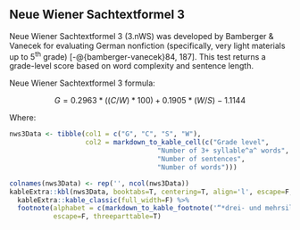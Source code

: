 ## Neue Wiener Sachtextformel 3\index{Neue Wiener Sachtextformel 3|ii} {-#sec-neue-wiener-sachtextformel3}

Neue Wiener Sachtextformel 3 (3.nWS) was developed by Bamberger & Vanecek for evaluating German nonfiction (specifically, very light materials up to 5^th^ grade) [-@{bamberger-vanecek}84, 187]. This test returns a grade-level score based on word complexity and sentence length.

Neue Wiener Sachtextformel 3 formula:

$$
G = 0.2963*((C/W)*100) + 0.1905*(W/S) - 1.1144
$$

Where:

```r
nws3Data <- tibble(col1 = c("G", "C", "S", "W"),
                   col2 = markdown_to_kable_cell(c("Grade level",
                                     "Number of 3+ syllable^a^ words",
                                     "Number of sentences",
                                     "Number of words")))

colnames(nws3Data) <- rep('', ncol(nws3Data))
kableExtra::kbl(nws3Data, booktabs=T, centering=T, align='l', escape=F, linesep="") %>%
  kableExtra::kable_classic(full_width=F) %>%
  footnote(alphabet = c(markdown_to_kable_footnote('“*drei- und mehrsilbigen*”')),
           escape=F, threeparttable=T)
```

\newpage